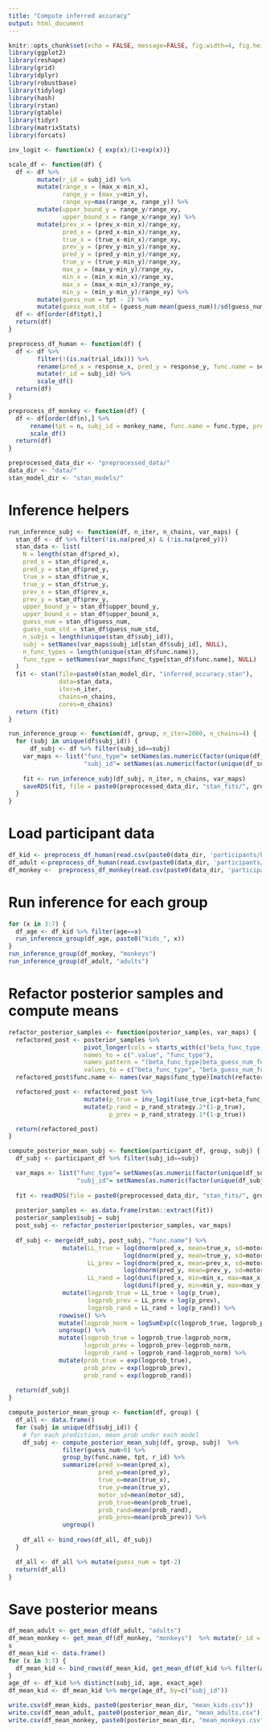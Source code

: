 ```yaml
---
title: "Compute inferred accuracy"
output: html_document
---
```


```r
knitr::opts_chunk$set(echo = FALSE, message=FALSE, fig.width=4, fig.height=3, fig.align = "center", cache=TRUE)
library(ggplot2)
library(reshape)
library(grid)
library(dplyr)
library(robustbase)
library(tidylog)
library(hash)
library(rstan)
library(gtable)
library(tidyr)
library(matrixStats)
library(forcats)

inv_logit <- function(x) { exp(x)/(1+exp(x))}

scale_df <- function(df) {
  df <- df %>%
        mutate(r_id = subj_id) %>%
        mutate(range_x = (max_x-min_x),
               range_y = (max_y=min_y),
               range_xy=max(range_x, range_y)) %>%
        mutate(upper_bound_y = range_y/range_xy,
               upper_bound_x = range_x/range_xy) %>%
        mutate(prev_x = (prev_x-min_x)/range_xy,
               pred_x = (pred_x-min_x)/range_xy,
               true_x = (true_x-min_x)/range_xy,
               prev_y = (prev_y-min_y)/range_xy,
               pred_y = (pred_y-min_y)/range_xy,
               true_y = (true_y-min_y)/range_xy,
               max_y = (max_y-min_y)/range_xy,
               min_x = (min_x-min_x)/range_xy,
               max_x = (max_x-min_x)/range_xy,
               min_y = (min_y-min_y)/range_xy) %>%
        mutate(guess_num = tpt - 2) %>%
        mutate(guess_num_std = (guess_num-mean(guess_num))/sd(guess_num))
  df <- df[order(df$tpt),]
  return(df)
}

preprocess_df_human <- function(df) {
  df <- df %>%         
        filter(!(is.na(trial_idx))) %>%
        rename(pred_x = response_x, pred_y = response_y, func.name = seq_id, subj_id = subject_id) %>%
        mutate(r_id = subj_id) %>%
        scale_df()
  return(df)
}

preprocess_df_monkey <- function(df) {
  df <- df[order(df$n),] %>%
      rename(tpt = n, subj_id = monkey_name, func.name = func.type, prev_x = x_curr, prev_y = y_curr, pred_x = x_pred, pred_y = y_pred, true_x = x_next, true_y = y_next) %>%
      scale_df()
  return(df)
}

preprocessed_data_dir <- "preprocessed_data/"
data_dir <- "data/"
stan_model_dir <- "stan_models/"
```

# Inference helpers
```r
run_inference_subj <- function(df, n_iter, n_chains, var_maps) {
  stan_df <- df %>% filter(!is.na(pred_x) & (!is.na(pred_y)))
  stan_data <- list(
    N = length(stan_df$pred_x),
    pred_x = stan_df$pred_x,
    pred_y = stan_df$pred_y,
    true_x = stan_df$true_x,
    true_y = stan_df$true_y,
    prev_x = stan_df$prev_x,
    prev_y = stan_df$prev_y,
    upper_bound_y = stan_df$upper_bound_y,
    upper_bound_x = stan_df$upper_bound_x,
    guess_num = stan_df$guess_num,
    guess_num_std = stan_df$guess_num_std,
    n_subjs = length(unique(stan_df$subj_id)),
    subj = setNames(var_maps$subj_id[stan_df$subj_id], NULL),
    n_func_types = length(unique(stan_df$func.name)),
    func_type = setNames(var_maps$func_type[stan_df$func.name], NULL)
  )
  fit <- stan(file=paste0(stan_model_dir, "inferred_accuracy.stan"),
              data=stan_data,
              iter=n_iter,
              chains=n_chains,
              cores=n_chains)
  return (fit)
}

run_inference_group <- function(df, group, n_iter=2000, n_chains=4) {
  for (subj in unique(df$subj_id)) {
      df_subj <- df %>% filter(subj_id==subj)
    var_maps <- list("func_type"= setNames(as.numeric(factor(unique(df_subj$func.name))), unique(df_subj$func.name)),
                     "subj_id"= setNames(as.numeric(factor(unique(df_subj$subj_id))), unique(df_subj$subj_id)))
    
    fit <- run_inference_subj(df_subj, n_iter, n_chains, var_maps)
    saveRDS(fit, file = paste0(preprocessed_data_dir, "stan_fits/", group, "/", subj, ".rds"))
  }
}
```


# Load participant data
```r
df_kid <- preprocess_df_human(read.csv(paste0(data_dir, 'participants/kids.csv')))            
df_adult <-preprocess_df_human(read.csv(paste0(data_dir, 'participants/adults.csv')))   
df_monkey <-  preprocess_df_monkey(read.csv(paste0(data_dir, 'participants/monkeys.csv')))   
```

# Run inference for each group
```r
for (x in 3:7) {
  df_age <- df_kid %>% filter(age==x)
  run_inference_group(df_age, paste0("kids_", x))
}
run_inference_group(df_monkey, "monkeys")
run_inference_group(df_adult, "adults")

```


# Refactor posterior samples and compute means
```r
refactor_posterior_samples <- function(posterior_samples, var_maps) {
  refactored_post <- posterior_samples %>%
                     pivot_longer(cols = starts_with(c("beta_func_type.", "beta_guess_num_func_type.")), # select cols
                     names_to = c(".value", "func_type"),
                     names_pattern = "(beta_func_type|beta_guess_num_func_type)\\.(\\d+)",
                     values_to = c("beta_func_type", "beta_guess_num_func_type"))
  refactored_post$func.name <- names(var_maps$func_type)[match(refactored_post$func_type, var_maps$func_type)]

  refactored_post <- refactored_post %>%
                     mutate(p_true = inv_logit(use_true_icpt+beta_func_type)) %>%
                     mutate(p_rand = p_rand_strategy.2*(1-p_true),
                            p_prev = p_rand_strategy.1*(1-p_true))

  return(refactored_post)
}

compute_posterior_mean_subj <- function(participant_df, group, subj) {
  df_subj <- participant_df %>% filter(subj_id==subj)

  var_maps <- list("func_type"= setNames(as.numeric(factor(unique(df_subj$func.name))), unique(df_subj$func.name)),
                   "subj_id"= setNames(as.numeric(factor(unique(df_subj$subj_id))), unique(df_subj$subj_id)))
  
  fit <- readRDS(file = paste0(preprocessed_data_dir, "stan_fits/", group, "/", subj, ".rds"))
  
  posterior_samples <- as.data.frame(rstan::extract(fit))
  posterior_samples$subj = subj
  post_subj <- refactor_posterior(posterior_samples, var_maps)
  
  df_subj <- merge(df_subj, post_subj, "func.name") %>%
               mutate(LL_true = log(dnorm(pred_x, mean=true_x, sd=motor_sd)) +
                                log(dnorm(pred_y, mean=true_y, sd=motor_sd)), 
                      LL_prev = log(dnorm(pred_x, mean=prev_x, sd=motor_sd)) +
                                log(dnorm(pred_y, mean=prev_y, sd=motor_sd)), 
                      LL_rand = log(dunif(pred_x, min=min_x, max=max_x)) +
                                log(dunif(pred_y, min=min_y, max=max_y))) %>%
               mutate(logprob_true = LL_true + log(p_true),
                      logprob_prev = LL_prev + log(p_prev),
                      logprob_rand = LL_rand + log(p_rand)) %>%
              rowwise() %>%
              mutate(logprob_norm = logSumExp(c(logprob_true, logprob_prev, logprob_rand))) %>%
              ungroup() %>%
              mutate(logprob_true = logprob_true-logprob_norm,
                     logprob_prev = logprob_prev-logprob_norm,
                     logprob_rand = logprob_rand-logprob_norm) %>%
              mutate(prob_true = exp(logprob_true),
                     prob_prev = exp(logprob_prev),
                     prob_rand = exp(logprob_rand))
  
  return(df_subj)
}

compute_posterior_mean_group <- function(df, group) {
  df_all <- data.frame()
  for (subj in unique(df$subj_id)) {
    # for each prediction, mean prob under each model
    df_subj <- compute_posterior_mean_subj(df, group, subj)  %>%
               filter(guess_num>0) %>%
               group_by(func.name, tpt, r_id) %>%
               summarize(pred_x=mean(pred_x),
                         pred_y=mean(pred_y),
                         true_x=mean(true_x),
                         true_y=mean(true_y),
                         motor_sd=mean(motor_sd),
                         prob_true=mean(prob_true),
                         prob_rand=mean(prob_rand),
                         prob_prev=mean(prob_prev)) %>%
               ungroup()
    
    df_all <- bind_rows(df_all, df_subj)
  }

  df_all <- df_all %>% mutate(guess_num = tpt-2)
  return(df_all)
}

```

# Save posterior means
```r
df_mean_adult <- get_mean_df(df_adult, "adults")
df_mean_monkey <- get_mean_df(df_monkey, "monkeys")  %>% mutate(r_id = as.character(r_id))
s
df_mean_kid <- data.frame()
for (x in 3:7) {
  df_mean_kid <- bind_rows(df_mean_kid, get_mean_df(df_kid %>% filter(age==x), paste0("Kids", x)))
}
age_df <- df_kid %>% distinct(subj_id, age, exact_age)
df_mean_kid <- df_mean_kid %>% merge(age_df, by=c("subj_id"))

write.csv(df_mean_kids, paste0(posterior_mean_dir, "mean_kids.csv"))
write.csv(df_mean_adult, paste0(posterior_mean_dir, "mean_adults.csv"))
write.csv(df_mean_monkey, paste0(posterior_mean_dir, "mean_monkeys.csv"))
```